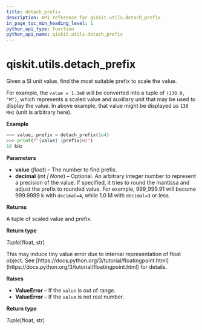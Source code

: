 ```yaml
---
title: detach_prefix
description: API reference for qiskit.utils.detach_prefix
in_page_toc_min_heading_level: 1
python_api_type: function
python_api_name: qiskit.utils.detach_prefix
---
```


<span id="qiskit-utils-detach-prefix" />

# qiskit.utils.detach\_prefix

<Function id="qiskit.utils.detach_prefix" github="https://github.com/qiskit/qiskit/tree/stable/0.24/qiskit/utils/units.py" signature="detach_prefix(value, decimal=None)">
  Given a SI unit value, find the most suitable prefix to scale the value.

  For example, the `value = 1.3e8` will be converted into a tuple of `(130.0, "M")`, which represents a scaled value and auxiliary unit that may be used to display the value. In above example, that value might be displayed as `130 MHz` (unit is arbitrary here).

  **Example**

  ```python
  >>> value, prefix = detach_prefix(1e4)
  >>> print(f"{value} {prefix}Hz")
  10 kHz
  ```

  **Parameters**

  *   **value** (*float*) – The number to find prefix.
  *   **decimal** (*int | None*) – Optional. An arbitrary integer number to represent a precision of the value. If specified, it tries to round the mantissa and adjust the prefix to rounded value. For example, 999\_999.91 will become 999.9999 k with `decimal=4`, while 1.0 M with `decimal=3` or less.

  **Returns**

  A tuple of scaled value and prefix.

  **Return type**

  *Tuple*\[float, str]

  <Admonition title="Note" type="note">
    This may induce tiny value error due to internal representation of float object. See [https://docs.python.org/3/tutorial/floatingpoint.html](https://docs.python.org/3/tutorial/floatingpoint.html) for details.
  </Admonition>

  **Raises**

  *   **ValueError** – If the `value` is out of range.
  *   **ValueError** – If the `value` is not real number.

  **Return type**

  *Tuple*\[float, str]
</Function>

